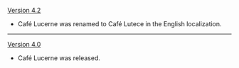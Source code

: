 {{Change History/Header}}
[[Version 4.2]]
* Café Lucerne was renamed to Café Lutece in the English localization.
----
[[Version 4.0]]
* Café Lucerne was released.